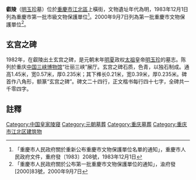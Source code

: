 {{msg:重慶市文物保護單位
|名稱 = 明玉珍墓
|編號 = 24
|圖片 = 
|級別 = 2
|分類 = 
|時代 = 明
|地点 = [[江北區|江北區]]上橫街
|坐標 = 
|登錄 = 1983年12月1日
}}
{{msg:重慶市文物保護單位
|名稱 = 明玉珍叡陵
|編號 = 26
|圖片 = 
|級別 = 5
|分類 = 
|時代 = 元代、明代
|地点 = [[江北區|江北區]]洗布堂街重慶織布廠內
|坐標 = 
|登錄 = 2000年9月7日
}}
'''叡陵'''（[[明玉珍|明玉珍]]墓）位於[[重慶市|重慶市]][[江北區|江北區]]上橫街，文物遺址年代為明，1983年12月1日列為重慶市第一批市級文物保護單位<ref>「重慶市人民政府關於重新公布重慶市文物保護單位名單的通知」，重慶市人民政府文件，重府發〔1983〕208號，1983年12月1日</ref>。2000年9月7日列為第一批重慶市文物保護單位<ref>「重慶市人民政府關於公布第一批重慶市文物保護單位的通知」，渝府發[2000]83號，2000年9月7日</ref>。
==玄宫之碑==
1982年，在叡陵出土玄宫之碑，是元朝末年[[明夏|明夏]]政权[[太祖|太祖]]皇帝[[明玉珍|明玉珍]]的墓志。陈列於重庆[[中国三峡博物馆|中国三峡博物馆]]“壮丽三峡”展厅。玄宫之碑石质，色青，以独石制成。通高1.45米，宽0.57米，厚0.235米；其下榫长0.21米，宽0.39米，厚0.235米。碑首作八角形，额篆“玄宫之碑”。碑文二十四行，正文楷书每行四十七字，全碑共一千零四字。

== 註釋 ==
{{reflist}}

{{文物保護單位小作品}}
[[Category:中国皇家陵寝|Category:中国皇家陵寝]]
[[Category:元朝墓葬|Category:元朝墓葬]]
[[Category:重庆墓葬|Category:重庆墓葬]]
[[Category:重庆市江北区建筑物|Category:重庆市江北区建筑物]]